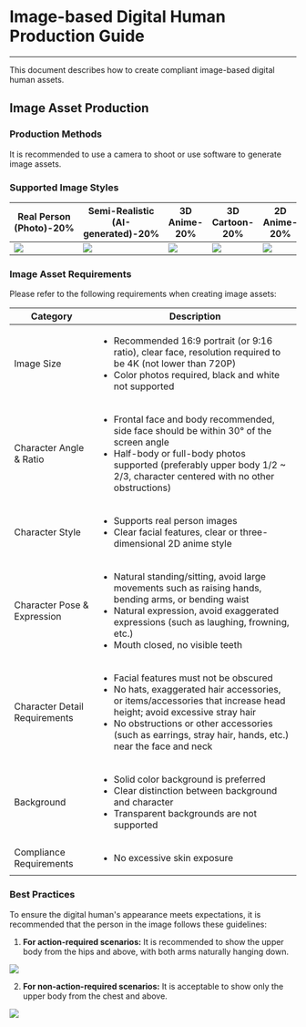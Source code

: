 # Image-based Digital Human Production Guide

---

This document describes how to create compliant image-based digital human assets.

## Image Asset Production

### Production Methods

It is recommended to use a camera to shoot or use software to generate image assets.

### Supported Image Styles

| Real Person (Photo)-20% | Semi-Realistic (AI-generated)-20% | 3D Anime-20% | 3D Cartoon-20% | 2D Anime-20% |
| ------------------------- | ----------------------------------- | ---------------- | ----------- |-----|
| <Frame width="auto" height="auto" ><img src="https://media-resource.spreading.io/docuo/workspace741/896bc39e2e65b82d5670b01b7c131c30/f9756f213c.png" /></Frame> | <Frame width="auto" height="auto" ><img src="https://media-resource.spreading.io/docuo/workspace741/896bc39e2e65b82d5670b01b7c131c30/899842205f.jpg" /></Frame> | <Frame width="auto" height="auto" ><img src="https://media-resource.spreading.io/docuo/workspace564/27e54a759d23575969552654cb45bf89/f464dee884.png" /></Frame>|<Frame width="auto" height="auto" ><img src="https://media-resource.spreading.io/docuo/workspace741/896bc39e2e65b82d5670b01b7c131c30/752324e7fc.png" /></Frame> | <Frame width="auto" height="auto" ><img src="https://media-resource.spreading.io/docuo/workspace741/896bc39e2e65b82d5670b01b7c131c30/4725865ff9.jpg" /></Frame> |

### Image Asset Requirements

Please refer to the following requirements when creating image assets:

| Category                | Description                                                                                                                                                                                                                  |
|-------------------------|------------------------------------------------------------------------------------------------------------------------------------------------------------------------------------------------------------------------------|
| Image Size              | <ul><li>Recommended 16:9 portrait (or 9:16 ratio), clear face, resolution required to be 4K (not lower than 720P)</li><li>Color photos required, black and white not supported</li></ul>                                     |
| Character Angle & Ratio | <ul><li>Frontal face and body recommended, side face should be within 30° of the screen angle</li><li>Half-body or full-body photos supported (preferably upper body 1/2 ~ 2/3, character centered with no other obstructions)</li></ul> |
| Character Style         | <ul><li>Supports real person images</li><li>Clear facial features, clear or three-dimensional 2D anime style</li></ul>                                                                |
| Character Pose & Expression | <ul><li>Natural standing/sitting, avoid large movements such as raising hands, bending arms, or bending waist</li><li>Natural expression, avoid exaggerated expressions (such as laughing, frowning, etc.)</li><li>Mouth closed, no visible teeth</li></ul> |
| Character Detail Requirements | <ul><li>Facial features must not be obscured</li><li>No hats, exaggerated hair accessories, or items/accessories that increase head height; avoid excessive stray hair</li><li>No obstructions or other accessories (such as earrings, stray hair, hands, etc.) near the face and neck</li></ul> |
| Background              | <ul><li>Solid color background is preferred</li><li>Clear distinction between background and character</li><li>Transparent backgrounds are not supported</li></ul>                                                          |
| Compliance Requirements | <ul><li>No excessive skin exposure</li></ul>                                                                                                                                                                                |

### Best Practices

To ensure the digital human's appearance meets expectations, it is recommended that the person in the image follows these guidelines:

1. **For action-required scenarios:** It is recommended to show the upper body from the hips and above, with both arms naturally hanging down.

<Frame width="auto" height="auto" >
  <img src="https://media-resource.spreading.io/docuo/workspace564/27e54a759d23575969552654cb45bf89/ddfa513756.png" />
</Frame>

2. **For non-action-required scenarios:** It is acceptable to show only the upper body from the chest and above.
<Frame width="auto" height="auto">
  <img src="https://media-resource.spreading.io/docuo/workspace741/896bc39e2e65b82d5670b01b7c131c30/f74bcf40a3.png" />
</Frame>